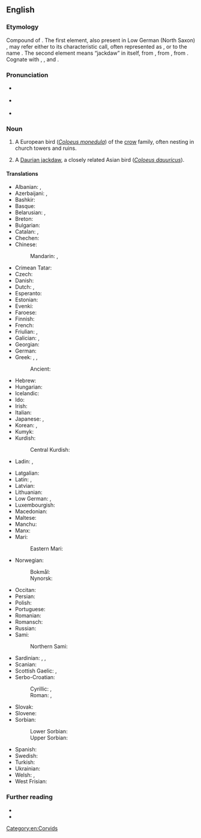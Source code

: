 ==English==
{{wikipedia}}

===Etymology===
Compound of {{compound|en|jack|daw}}. The first element, also present in Low German (North Saxon) {{m|nds|Jöker||jackdaw}}, may refer either to its characteristic call, often represented as {{m|en|tchak-tchak}}, or to the name {{m|en|Jack}}. The second element means “jackdaw” in itself, from {{der|en|ang|dāwe}}, from {{der|en|gem-pro|*dēhǭ}}, from {{der|en|ine-pro|*dʰēk-||a daw, starling, thrush, similar birds}}. Cognate with {{cog|prg|doacke||starling}}, {{cog|la|faccilāre||the sound or timbre of the thrush}}, and {{cog|de|Dohle||jackdaw}}.

===Pronunciation===
* {{a|UK}} {{IPA|en|/ˈdʒækˌdɔː/}}
* {{a|GenAm}} {{IPA|en|/ˈdʒækˌdɔ/|/ˈdʒækˌdɑ/}}
* {{hyphenation|en|jack|daw}}

===Noun===
{{en-noun}}

# A European bird (''[[Coloeus monedula]]'') of the [[crow]] family, often nesting in church towers and ruins. <!-- modified Webster 1913 definition -->
#: {{syn|en|daw|{{vern|western jackdaw}}|{{vern|Eurasian jackdaw}}|{{vern|European jackdaw}}}}
# A [[Daurian jackdaw]], a closely related Asian bird (''[[Coloeus dauuricus]]'').

====Translations====
{{trans-top|''Coloeus monedula''}}
* Albanian: {{t+|sq|stërqokë|f}}, {{t+|sq|galë|f}}
* Azerbaijani: {{t+|az|dolaşa}}, {{t|az|zağça}}
* Bashkir: {{t|ba|сәүкә}}
* Basque: {{t|eu|bele txiki}}
* Belarusian: {{t|be|ка́ўка|f}}, {{t|be|га́лка|f}}
* Breton: {{t|br|kavan-tour}}
* Bulgarian: {{t+|bg|ча́вка|f}}
* Catalan: {{t+|ca|gralla|f}}, {{t+|ca|cucala}}
* Chechen: {{t|ce|човка}}
* Chinese:
*: Mandarin: {{t+|cmn|寒鴉}}, {{t+|cmn|寒鸦|tr=hányā}}
* Crimean Tatar: {{t|crh|çavke}}
* Czech: {{t+|cs|kavka|f}}
* Danish: {{t+|da|allike|c}}
* Dutch: {{t+|nl|kauw|m}}, {{t|nl|torenkraai|f}}
* Esperanto: {{t|eo|monedo}}
* Estonian: {{t|et|hakk}}
* Evenki: {{t|evn|тураки}}
* Faroese: {{t|fo|rókur|m}}
* Finnish: {{t+|fi|naakka}}
* French: {{t+|fr|choucas|m}}
* Friulian: {{t|fur|cornete}}, {{t|fur|çore cenerine}}
* Galician: {{t|gl|gralla cereixeira}}, {{t+|gl|gralla|f}}
* Georgian: {{t|ka|ჭკა}}
* German: {{t+|de|Dohle|f}}
* Greek: {{t+|el|κάργια}}, {{t+|el|καρακάξα|f}}, {{t+|el|καλιακούδα|f}}
*: Ancient: {{t|grc|κολοιός|m}}
* Hebrew: {{t|he|קאק|m|tr=ka'ák}}
* Hungarian: {{t+|hu|csóka}}
* Icelandic: {{t+|is|dvergkráka|f}}
* Ido: {{t+|io|chuvo}}
* Irish: {{t|ga|cág|m}}
* Italian: {{t+|it|taccola|f}}
* Japanese: {{t|ja|ニシコクマルガラス|tr=nishikokumarugarasu}}, {{t|ja|コクマルガラス|tr=kokumarugarasu}}
* Korean: {{t|ko|서양갈까마귀}}, {{t+|ko|갈까마귀}}
* Kumyk: {{t|kum|жагъа}}
* Kurdish:
*: Central Kurdish: {{t|ckb|قەلەڕەشە}}
* Ladin: {{t|lld|agacion}}, {{t|lld|cornacia}}
{{trans-mid}}
* Latgalian: {{t|ltg|čāguons|m}}
* Latin: {{t|la|monēdula|f}}, {{t|la|grāculus|m}}
* Latvian: {{t+|lv|kovārnis|m}}
* Lithuanian: {{t+|lt|kuosa|f}}
* Low German: {{t|nds|Dohl|f}}, {{t|nds|Krickelkreih|f}}
* Luxembourgish: {{t|lb|Steekueb|m}}
* Macedonian: {{t|mk|чавка|f}}
* Maltese: {{t|mt|ċawla|f}}
* Manchu: {{t|mnc|ᡨᠠᠩᡤᡡᡥᠠ}}
* Manx: {{t|gv|caaig doo-chassagh|m}}
* Mari:
*: Eastern Mari: {{t|chm|чаҥа}}
* Norwegian:
*: Bokmål: {{t+|nb|kaie|m|f}}
*: Nynorsk: {{t|nn|kaie|f}}
* Occitan: {{t|oc|gralhon}}
* Persian: {{t+|fa|زاغچه|tr=zāγče}}
* Polish: {{t+|pl|kawka|f}}
* Portuguese: {{t|pt|gralha de nuca cinzenta}}
* Romanian: {{t+|ro|stăncuță|f}}
* Romansch: {{t|rm|tulaun (curnagl grisch)}}
* Russian: {{t+|ru|га́лка|f}}
* Sami:
*: Northern Sami: {{t|se|toardnagájon}}
* Sardinian: {{t|sc|tàccula}}, {{t|sc|carroga}}, {{t|sc|carroghedda}}
* Scanian: {{t|gmq-scy|alika}}
* Scottish Gaelic: {{t|gd|cadhag|f}}, {{t|gd|cathag|f}}
* Serbo-Croatian:
*: Cyrillic: {{t|sh|ча̑вка|f}}, {{t|sh|чавче|f}} {{qualifier|diminutive form}}
*: Roman: {{t+|sh|čȃvka|f}}, {{t|sh|čavče|f}} {{qualifier|diminutive form}}
* Slovak: {{t|sk|kavka|f}}
* Slovene: {{t+|sl|kavka|f}}
* Sorbian:
*: Lower Sorbian: {{t|dsb|kawka|f}}
*: Upper Sorbian: {{t|hsb|kawka|f}}
* Spanish: {{t+|es|grajilla|f}}
* Swedish: {{t+|sv|kaja|c}}
* Turkish: {{t+|tr|küçük karga}}
* Ukrainian: {{t+|uk|га́лка|f}}
* Welsh: {{t|cy|jac-y-do|m}}, {{t|cy|jac-do|m}}
* West Frisian: {{t|fy|ka}}
{{trans-bottom}}

{{trans-see|''Coloeus dauuricus''|Daurian jackdaw}}

===Further reading===
* {{R:Lexico}}
* {{R:Merriam-Webster}}

[[Category:en:Corvids]]